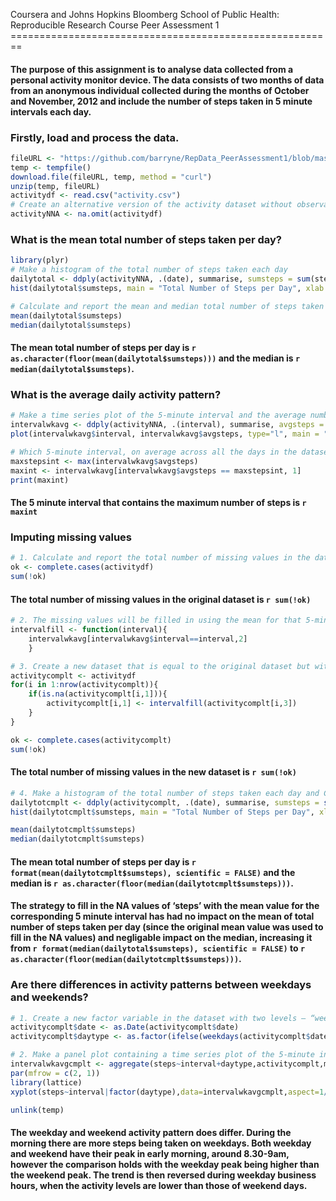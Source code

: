 Coursera and Johns Hopkins Bloomberg School of Public Health:
Reproducible Research Course
Peer Assessment 1
========================================================

#### The purpose of this assignment is to analyse data collected from a personal activity monitor device. The data consists of two months of data from an anonymous individual collected during the months of October and November, 2012 and include the number of steps taken in 5 minute intervals each day.

### Firstly, load and process the data.

```r
fileURL <- "https://github.com/barryne/RepData_PeerAssessment1/blob/master/activity.zip?raw=true"
temp <- tempfile()
download.file(fileURL, temp, method = "curl")
unzip(temp, fileURL)
activitydf <- read.csv("activity.csv")
# Create an alternative version of the activity dataset without observations that include missing values
activityNNA <- na.omit(activitydf)
```

### What is the mean total number of steps taken per day?
```r
library(plyr)
# Make a histogram of the total number of steps taken each day
dailytotal <- ddply(activityNNA, .(date), summarise, sumsteps = sum(steps))
hist(dailytotal$sumsteps, main = "Total Number of Steps per Day", xlab = "steps per day")

# Calculate and report the mean and median total number of steps taken per day
mean(dailytotal$sumsteps)
median(dailytotal$sumsteps)
```
#### The mean total number of steps per day is `r as.character(floor(mean(dailytotal$sumsteps)))` and the median is `r median(dailytotal$sumsteps)`. 

### What is the average daily activity pattern?

```r
# Make a time series plot of the 5-minute interval and the average number of steps taken, averaged across all days
intervalwkavg <- ddply(activityNNA, .(interval), summarise, avgsteps = mean(steps))
plot(intervalwkavg$interval, intervalwkavg$avgsteps, type="l", main = "Average number of steps taken by interval", xlab="5-minute interval", ylab="average steps")

# Which 5-minute interval, on average across all the days in the dataset, contains the maximum number of steps?
maxstepsint <- max(intervalwkavg$avgsteps)
maxint <- intervalwkavg[intervalwkavg$avgsteps == maxstepsint, 1]
print(maxint)

```

#### The 5 minute interval that contains the maximum number of steps is `r maxint`


### Imputing missing values

```r
# 1. Calculate and report the total number of missing values in the dataset (i.e. the total number of rows with NAs)
ok <- complete.cases(activitydf)
sum(!ok)
```
#### The total number of missing values in the original dataset is `r sum(!ok)`

```r
# 2. The missing values will be filled in using the mean for that 5-minute interval
intervalfill <- function(interval){
    intervalwkavg[intervalwkavg$interval==interval,2]
    }

# 3. Create a new dataset that is equal to the original dataset but with the missing data filled in.
activitycomplt <- activitydf
for(i in 1:nrow(activitycomplt)){
    if(is.na(activitycomplt[i,1])){
        activitycomplt[i,1] <- intervalfill(activitycomplt[i,3])
    }
} 

ok <- complete.cases(activitycomplt)
sum(!ok)
```
#### The total number of missing values in the new dataset is `r sum(!ok)`

``` r

# 4. Make a histogram of the total number of steps taken each day and Calculate and report the mean and median total number of steps taken per day. 
dailytotcmplt <- ddply(activitycomplt, .(date), summarise, sumsteps = sum(steps))
hist(dailytotcmplt$sumsteps, main = "Total Number of Steps per Day", xlab = "steps per day")

mean(dailytotcmplt$sumsteps)
median(dailytotcmplt$sumsteps)
```
#### The mean total number of steps per day is `r format(mean(dailytotcmplt$sumsteps), scientific = FALSE)` and the median is `r as.character(floor(median(dailytotcmplt$sumsteps)))`. 
#### The strategy to fill in the NA values of 'steps' with the mean value for the corresponding 5 minute interval has had no impact on the mean of total number of steps taken per day (since the original mean value was used to fill in the NA values) and negligable impact on the median, increasing it from `r format(median(dailytotal$sumsteps), scientific = FALSE)` to `r as.character(floor(median(dailytotcmplt$sumsteps)))`. 


### Are there differences in activity patterns between weekdays and weekends?

```r
# 1. Create a new factor variable in the dataset with two levels – “weekday” and “weekend” 
activitycomplt$date <- as.Date(activitycomplt$date)
activitycomplt$daytype <- as.factor(ifelse(weekdays(activitycomplt$date)%in% c("Saturday", "Sunday"), "Weekend", "Weekday"))

# 2. Make a panel plot containing a time series plot of the 5-minute interval and the average number of steps taken, averaged across all weekday days or weekend days. 
intervalwkavgcmplt <- aggregate(steps~interval+daytype,activitycomplt,mean)
par(mfrow = c(2, 1))
library(lattice)
xyplot(steps~interval|factor(daytype),data=intervalwkavgcmplt,aspect=1/2,type="l", main = "Average number of steps taken by interval by Weekend or Weekday", xlab="5-minute interval", ylab="average steps")

```
```r
unlink(temp)
```
#### The weekday and weekend activity pattern does differ. During the morning there are  more steps being taken on weekdays. Both weekday and weekend have their peak in early morning, around 8.30-9am, however the comparison holds with the weekday peak being higher than the weekend peak. The trend is then reversed during weekday business hours, when the activity levels are lower than those of weekend days.
